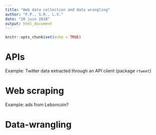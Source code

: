```yaml
---
title: "Web data collection and data wrangling"
author: "F.P., S.R., L.V."
date: "20 juin 2018"
output: html_document
---
```


```r
knitr::opts_chunk$set(echo = TRUE)
```

# APIs

Example: Twitter data extracted through an API client (package `rtweet`)

# Web scraping

Example: ads from Leboncoin?


# Data-wrangling
